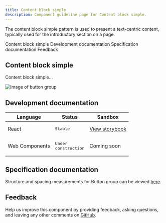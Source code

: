 ```yaml
---
title: Content block simple
description: Component guideline page for Content block simple.
---
```


<PageDescription>

The content block simple pattern is used to present a text-centric content, typically used for the introductory section on a page.

</PageDescription>

<AnchorLinks>

<AnchorLink>Content block simple</AnchorLink>
<AnchorLink>Development documentation</AnchorLink>
<AnchorLink>Specification documentation</AnchorLink>
<AnchorLink>Feedback</AnchorLink>

</AnchorLinks>

## Content block simple
Content block simple...

![Image of button group](../../images/component/buttongroup/)


## Development documentation

| Language      | Status        | Sandbox                                                                              |
| ------------- | -----------   | ------------------------------------------------------------------------             |
| React         | <div><span class="bx--tag bx--tag--green"><pre>Stable</pre></span></div>        | [View storybook](https://ibmdotcom-react.mybluemix.net/?path=/story/components-buttongroup--default)     |
| Web Components       | <div><span class="bx--tag bx--tag--cool-gray"><pre>Under construction</pre></span></div>  | Coming soon |

## Specification documentation

Structure and spacing measurements for Button group can be viewed [here](https://ibm.box.com/s/7f8mb1xyqdu5pimx9k1xtpl7oqrme0qf).

## Feedback

Help us improve this component by providing feedback, asking questions, and leaving any other comments on [GitHub]().
